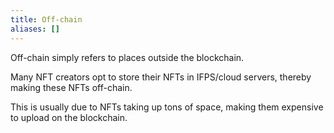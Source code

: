 ```yaml
---
title: Off-chain
aliases: []
---
```


Off-chain simply refers to places outside the blockchain.

Many NFT creators opt to store their NFTs in IFPS/cloud servers, thereby making these NFTs off-chain.

This is usually due to NFTs taking up tons of space, making them expensive to upload on the blockchain.
